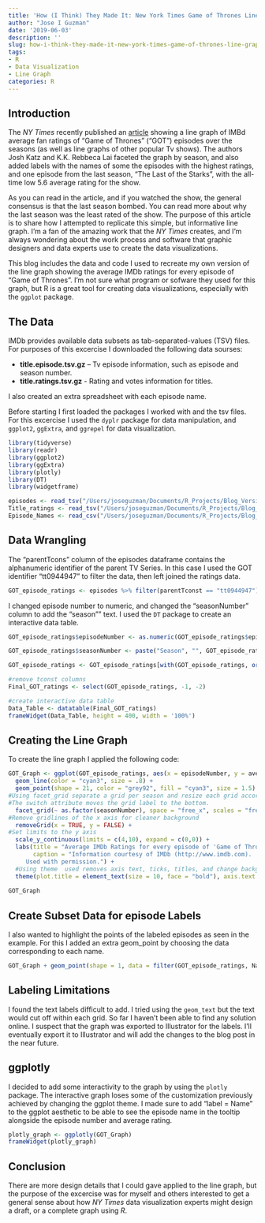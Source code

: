 ```yaml
---
title: 'How (I Think) They Made It: New York Times Game of Thrones Line Graph'
author: "Jose I Guzman"
date: '2019-06-03'
description: ''
slug: how-i-think-they-made-it-new-york-times-game-of-thrones-line-graph
tags:
- R
- Data Visualization
- Line Graph
categories: R
---
```


## Introduction

The *NY Times* recently published an [article](https://www.nytimes.com/interactive/2019/05/17/upshot/game-of-thrones-imdb-ratings.html) showing a line graph of IMBd average fan ratings of "Game of Thrones" ("GOT") episodes over the seasons (as well as line graphs of other popular Tv shows). The authors Josh Katz and K.K. Rebbeca Lai faceted the graph by season, and also added labels with the names of some the episodes with the highest ratings, and one episode from the last season, "The Last of the Starks", with the all-time low 5.6 average rating for the show.

As you can read in the article, and if you watched the show, the general consensus is that the last season bombed. You can read more about why the last season was the least rated of the show. The purpose of this article is to share how I attempted to replicate this simple, but informative line graph. I'm a fan of the amazing work that the *NY Times* creates, and I'm always wondering about the work process and software that graphic designers and data experts use to create the data visualizations. 

This blog includes the data and code I used to recreate my own version of the line graph showing the average IMDb ratings for every episode of "Game of Thrones". I'm not sure what program or sofware they used for this graph, but R is a great tool for creating data visualizations, especially with the `ggplot` package. 

## The Data

IMDb provides available data subsets as tab-separated-values (TSV) files. For purposes of this excercise I downloaded the following data sourses:

* **title.episode.tsv.gz** – Tv episode information, such as episode and season number.
* **title.ratings.tsv.gz** - Rating and votes information for titles.

I also created an extra spreadsheet with each episode name.

Before starting I first loaded the packages I worked with and the tsv files. For this excercise I used the `dyplr` package for data manipulation, and `ggplot2`, `ggExtra`, and `ggrepel` for data visualization.


```r
library(tidyverse)
library(readr)
library(ggplot2)
library(ggExtra)
library(plotly)
library(DT)
library(widgetframe)
```

```r
episodes <- read_tsv("/Users/joseguzman/Documents/R_Projects/Blog_Version_3/IMDB_Data/data-2.tsv")
Title_ratings <- read_tsv("/Users/joseguzman/Documents/R_Projects/Blog_Version_3/IMDB_Data/data.tsv")
Episode_Names <- read_csv("/Users/joseguzman/Documents/R_Projects/Blog_Version_3/IMDB_Data/Selected_Names.csv")
```

## Data Wrangling 

The "parentTcons" column of the episodes dataframe contains the alphanumeric identifier of the parent TV Series. In this case I used the GOT identifier "tt0944947" to filter the data, then left joined the ratings data. 

```r
GOT_episode_ratings <- episodes %>% filter(parentTconst == "tt0944947") %>% left_join(Title_ratings, by = "tconst") %>% left_join(Episode_Names, by = "tconst")
```

I changed episode number to numeric, and changed the "seasonNumber" column to add the "season"" text. I used the `DT` package to create an interactive data table.

```r
GOT_episode_ratings$episodeNumber <- as.numeric(GOT_episode_ratings$episodeNumber)

GOT_episode_ratings$seasonNumber <- paste("Season", "", GOT_episode_ratings$seasonNumber)

GOT_episode_ratings <- GOT_episode_ratings[with(GOT_episode_ratings, order(seasonNumber, episodeNumber)),]

#remove tconst columns
Final_GOT_ratings <- select(GOT_episode_ratings, -1, -2)

#create interactive data table
Data_Table <- datatable(Final_GOT_ratings)
frameWidget(Data_Table, height = 400, width = '100%')
```

## Creating the Line Graph

To create the line graph I applied the following code:

```r
GOT_Graph <- ggplot(GOT_episode_ratings, aes(x = episodeNumber, y = averageRating, label = Name, group = 1)) +
  geom_line(color = "cyan3", size = .8) +
  geom_point(shape = 21, color = "grey92", fill = "cyan3", size = 1.5) +
#Using facet_grid separate a grid per season and resize each grid according to the number of episodes. 
#The switch attribute moves the grid label to the bottom.
  facet_grid(~ as.factor(seasonNumber), space = "free_x", scales = "free_x", switch = "x") + 
#Remove gridlines of the x axis for cleaner background 
  removeGrid(x = TRUE, y = FALSE) + 
#Set limits to the y axis
  scale_y_continuous(limits = c(4,10), expand = c(0,0)) +
  labs(title = "Average IMDb Ratings for every episode of 'Game of Thrones'",
       caption = "Information courtesy of IMDb (http://www.imdb.com).
     Used with permission.") +
  #Using theme  used removes axis text, ticks, titles, and change background of grid label.
  theme(plot.title = element_text(size = 10, face = "bold"), axis.text.x = element_blank(), axis.ticks = element_blank(), strip.text.x = element_text(size = 8), strip.text.y = element_text(size = 8), axis.title = element_blank(),strip.background = element_rect(fill = "white")) 
  
GOT_Graph
```

## Create Subset Data for episode Labels

I also wanted to highlight the points of the labeled episodes as seen in the example. For this I added an extra geom_point by choosing the data corresponding to each name. 

```r
GOT_Graph + geom_point(shape = 1, data = filter(GOT_episode_ratings, Name == "The Rains of Castamere" | Name == "Hardhome" | Name == "Battle of the Bastards" | Name == "The Iron Throne"), size = 1.5, stroke = .3) 
```

## Labeling Limitations

I found the text labels difficult to add. I tried using the `geom_text` but the text would cut off within each grid. So far I haven't been able to find any solution online. I suspect that the graph was exported to Illustrator for the labels. I'll eventually export it to Illustrator and will add the changes to the blog post in the near future. 

## ggplotly

I decided to add some interactivity to the graph by using the `plotly` package. The interactive graph loses some of the customization previously achieved by changing the ggplot theme. I made sure to add "label = Name" to the ggplot aesthetic to be able to see the episode name in the tooltip alongside the episode number and average rating.  

```r
plotly_graph <- ggplotly(GOT_Graph)
frameWidget(plotly_graph)
```

## Conclusion
There are more design details that I could gave applied to the line graph, but the purpose of the excercise was for myself and others interested to get a general sense about how *NY Times* data visualization experts might design a draft, or a complete graph using *R*.
